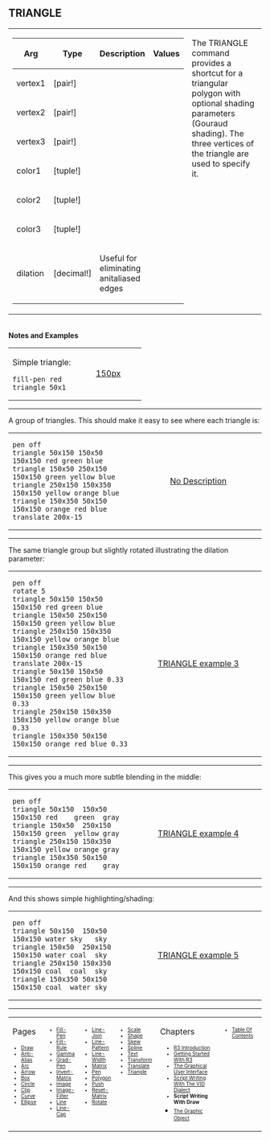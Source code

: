 == TRIANGLE== 
<TABLE WIDTH=100% CELLPADDING=10 CELLSPACING=10><TR><TD WIDTH=60% VALIGN=TOP>
{| cellspacing="1" cellpadding="4" border="0" style="background: black; color: black"
! bgcolor="silver" | Arg 
! bgcolor="silver" | Type 
! bgcolor="silver" | Description
! bgcolor="silver" | Values
|- 
| bgcolor="white" | vertex1
| bgcolor="white" | [pair!]
| bgcolor="white" | 
| bgcolor="white" | 
|- 
| bgcolor="white" | vertex2
| bgcolor="white" | [pair!]
| bgcolor="white" | 
| bgcolor="white" | 
|- 
| bgcolor="white" | vertex3
| bgcolor="white" | [pair!]
| bgcolor="white" | 
| bgcolor="white" | 
|- 
| bgcolor="white" | color1
| bgcolor="white" | [tuple!]
| bgcolor="white" | 
| bgcolor="white" | 
|- 
| bgcolor="white" | color2
| bgcolor="white" | [tuple!]
| bgcolor="white" | 
| bgcolor="white" | 
|- 
| bgcolor="white" | color3
| bgcolor="white" | [tuple!]
| bgcolor="white" | 
| bgcolor="white" | 
|- 
| bgcolor="white" | dilation
| bgcolor="white" | [decimal!]
| bgcolor="white" | Useful for eliminating anitaliased edges
| bgcolor="white" | 
|}
</TD><TD WIDTH=40% VALIGN=TOP>
The TRIANGLE command provides a shortcut for a triangular polygon with optional shading parameters (Gouraud shading). The three vertices of the triangle are used to specify it.
</TD></TR></TABLE>
<br>'''Notes and Examples'''
<TABLE WIDTH=100% CELLPADDING=10 CELLSPACING=10><TR><TD WIDTH=50% VALIGN=TOP>
<p>Simple triangle:</p>

<pre>
fill-pen red
triangle 50x1
</pre>

</TD><TD WIDTH=50% VALIGN=MIDDLE ALIGN=CENTER>
[[images/TRIANGLE-1.png|150px]]
</TD></TR></TABLE>
----
A group of triangles. This should make it easy to see where each triangle is:
<TABLE WIDTH=100% CELLPADDING=10 CELLSPACING=10><TR><TD WIDTH=50% VALIGN=TOP>

<pre>
pen off
triangle 50x150 150x50 150x150 red green blue
triangle 150x50 250x150 150x150 green yellow blue
triangle 250x150 150x350 150x150 yellow orange blue
triangle 150x350 50x150 150x150 orange red blue
translate 200x-15
</pre>

</TD><TD WIDTH=50% VALIGN=MIDDLE ALIGN=CENTER>
[[images/TRIANGLE-2b.png|No Description]]
</TD></TR></TABLE>
----

The same triangle group but slightly rotated illustrating the dilation parameter:
<TABLE WIDTH=100% CELLPADDING=10 CELLSPACING=10><TR><TD WIDTH=50% VALIGN=TOP>

<pre>
pen off
rotate 5
triangle 50x150 150x50 150x150 red green blue
triangle 150x50 250x150 150x150 green yellow blue
triangle 250x150 150x350 150x150 yellow orange blue
triangle 150x350 50x150 150x150 orange red blue
translate 200x-15
triangle 50x150 150x50 150x150 red green blue 0.33
triangle 150x50 250x150 150x150 green yellow blue 0.33
triangle 250x150 150x350 150x150 yellow orange blue 0.33
triangle 150x350 50x150 150x150 orange red blue 0.33
</pre>

</TD><TD WIDTH=50% VALIGN=MIDDLE ALIGN=CENTER>
[[images/TRIANGLE-3b.png|TRIANGLE example 3]]
</TD></TR></TABLE>
----
This gives you a much more subtle blending in the middle:
<TABLE WIDTH=100% CELLPADDING=10 CELLSPACING=10><TR><TD WIDTH=50% VALIGN=TOP>

<pre>
pen off
triangle 50x150  150x50  150x150 red    green  gray
triangle 150x50  250x150 150x150 green  yellow gray
triangle 250x150 150x350 150x150 yellow orange gray
triangle 150x350 50x150  150x150 orange red    gray
</pre>

</TD><TD WIDTH=50% VALIGN=MIDDLE ALIGN=CENTER>
[[images/TRIANGLE-4b.png|TRIANGLE example 4]]
</TD></TR></TABLE>
----

And this shows simple highlighting/shading:
<TABLE WIDTH=100% CELLPADDING=10 CELLSPACING=10><TR><TD WIDTH=50% VALIGN=TOP>

<pre>
pen off
triangle 50x150  150x50  150x150 water sky   sky
triangle 150x50  250x150 150x150 water coal  sky
triangle 250x150 150x350 150x150 coal  coal  sky
triangle 150x350 50x150  150x150 coal  water sky
</pre>

</TD><TD WIDTH=50% VALIGN=MIDDLE ALIGN=CENTER>
[[images/TRIANGLE-5b.png|TRIANGLE example 5]]
</TD></TR></TABLE>


----
<TABLE WIDTH=100%><TR><TD ALIGN=LEFT VALIGN=TOP WIDTH=14%>
Pages
<font size=1>
*[[Draw]]
*[[Anti-Alias]]
*[[Arc]]
*[[Arrow]]
*[[Box]]
*[[Circle]]
*[[Clip]]
*[[Curve]]
*[[Ellipse]]
</font></TD>

<TD ALIGN=LEFT VALIGN=TOP WIDTH=14%>


<font size=1>
*[[Fill-Pen]]
*[[Fill-Rule]]
*[[Gamma]]
*[[Grad-Pen]]
*[[Invert-Matrix]]
*[[Image]]
*[[Image-Filter]]
*[[Line]]
*[[Line-Cap]]

</font></TD>

<TD ALIGN=LEFT VALIGN=TOP WIDTH=14%>


<font size=1>
*[[Line-Join]]
*[[Line-Pattern]]
*[[Line-Width]]
*[[Matrix]]
*[[Pen]]
*[[Polygon]]
*[[Push]]
*[[Reset-Matrix]]
*[[Rotate]]
</font></TD>

<TD ALIGN=LEFT VALIGN=TOP WIDTH=14%>


<font size=1>
*[[Scale]]
*[[Shape]]
*[[Skew]]
*[[Spline]]
*[[Text]]
*[[Transform]]
*[[Translate]]
*[[Triangle]]
</font></TD>

<TD ALIGN=LEFT VALIGN=TOP width=25%>
Chapters
<font size=1>
*[[R3 Introduction]]
*[[Getting Started With R3]]
*[[The Graphical User Interface]]
*[[Script Writing With The Visual Interface Dialect|Script Writing With The VID Dialect]]
*'''Script Writing With Draw'''
*[[The Graphic Object]]</font></TD>

<TD ALIGN=LEFT VALIGN=TOP >
<font size=1>
*[[Table Of Contents]]
</font></TD>
</TR></TABLE>